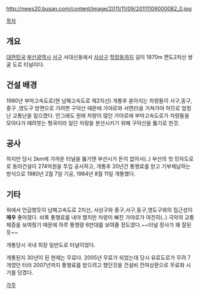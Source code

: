 http://news20.busan.com/content/image/2011/11/09/20111109000082_0.jpg

[[목차]]
== 개요 ==
[[대한민국]] [[부산광역시]] [[서구]] 서대신동에서 [[사상구]] [[학장동]]까지 길이 1870m 편도2차선 쌍굴 도로 터널이다.

== 건설 배경 ==
1980년 부마고속도로(현 남해고속도로 제2지선) 개통후 쏟아지는 차량들이 서구,동구,중구 ,영도구 방면으로 가려면 구덕산 때문에 가야로와 서면(!)을 거쳐가야 하므로 엄청난 교통난을 일으켰다. 안그래도 원래 차량이 많던 가야로에 부마고속도로가 차량들을 모아다가 때려붓는 형국이라 일단 차량을 분산시키기 위해 구덕산을 뚫기로 한것.

== 공사 ==
하지만 당시 2km에 가까운 터널을 뚫기엔 부산시가 돈이 없어서(..) 부산의 첫 민자도로로 동아건설이 274억원을 투입 공사하고, 개통후 20년간 통행료를 받고 기부체납하는 방식으로 1980년 2월 7일 기공, 1984년 8월 11일 개통했다.

== 기타 ==
위에서 언급했듯이 남해고속도로 2지선, 사상구와 중구,서구,동구,영도구와의 접근성이 '''매우''' 좋아졌다. 비록 통행료를 내야 했지만 차량이 빠진 가야로가 여전히(..) 극악의 교통체증을 보여줬기 때문에 하루 통행량 6만대를 보여줄 정도였다.~~터널 장사가 꽤 잘된듯~~

개통당시 국내 최장 일반도로 터널이었다. 

개통된지 30년이 된 현재는 무료다. 2005년 무료가 되었는데 당시 유료도로가 무려 7개였던 터라 2007년까지 통행료를 받으려고 했던것을 건설비 잔여상환으로 무료화 시기를 당겼다.

[[각주]]
